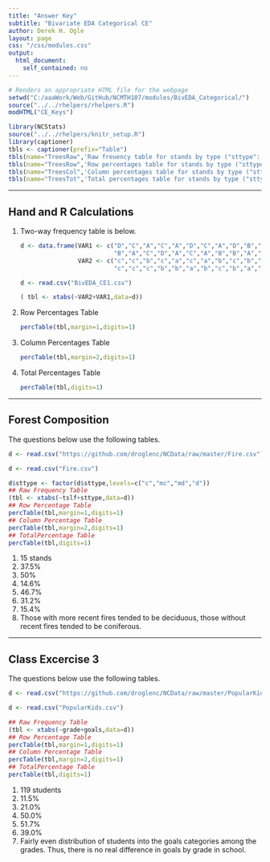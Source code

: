 ```yaml
---
title: "Answer Key"
subtitle: "Bivariate EDA Categorical CE"
author: Derek H. Ogle
layout: page
css: "/css/modules.css"
output:
  html_document:
    self_contained: no
---
```


```r
# Renders an appropriate HTML file for the webpage
setwd("C:/aaaWork/Web/GitHub/NCMTH107/modules/BivEDA_Categorical/")
source("../../rhelpers/rhelpers.R")
modHTML("CE_Keys")
```

```r
library(NCStats)
source("../../rhelpers/knitr_setup.R")
library(captioner)
tbls <- captioner(prefix="Table")
tbls(name="TreesRaw",'Raw freuency table for stands by type ("sttype": c="coniferous",mc="mostly coniferous",md="mostly deciduous", and d="deciduous" and years since last fire category (tslf).')
tbls(name="TreesRow",'Row percentages table for stands by type ("sttype": c="coniferous",mc="mostly coniferous",md="mostly deciduous", and d="deciduous" and years since last fire category (tslf).')
tbls(name="TreesCol",'Column percentages table for stands by type ("sttype": c="coniferous",mc="mostly coniferous",md="mostly deciduous", and d="deciduous" and years since last fire category (tslf).')
tbls(name="TreesTot",'Total percentages table for stands by type ("sttype": c="coniferous",mc="mostly coniferous",md="mostly deciduous", and d="deciduous" and years since last fire category (tslf).')
```

----

## Hand and R Calculations

<ol>
<li>Two-way frequency table is below.</li>
```r
d <- data.frame(VAR1 <- c("D","C","A","C","A","D","C","A","D","B","A","B",
                          "B","A","C","D","A","C","A","B","B","A","D","C","A","C","B","B"),
                VAR2 <- c("c","c","b","c","a","c","a","b","c","b","c","c","b","c","c",
                          "c","c","c","b","b","a","b","c","b","a","b","a","b"))
```
```r
d <- read.csv("BivEDA_CE1.csv")
```
```r
( tbl <- xtabs(~VAR2+VAR1,data=d))
```

<li>Row Percentages Table</li>
```r
percTable(tbl,margin=1,digits=1)
```

<li>Column Percentages Table</li>
```r
percTable(tbl,margin=2,digits=1)
```

<li>Total Percentages Table</li>
```r
percTable(tbl,digits=1)
```
</ol>

----

## Forest Composition

The questions below use the following tables.
```r
d <- read.csv("https://github.com/droglenc/NCData/raw/master/Fire.csv")
```
```r
d <- read.csv("Fire.csv")
```
```r
d$sttype <- factor(d$sttype,levels=c("c","mc","md","d"))
## Raw Frequency Table
(tbl <- xtabs(~tslf+sttype,data=d))
## Row Percentage Table
percTable(tbl,margin=1,digits=1)
## Column Percentage Table
percTable(tbl,margin=2,digits=1)
## TotalPercentage Table
percTable(tbl,digits=1)
```

1. 15 stands
1. 37.5%
1. 50%
1. 14.6%
1. 46.7%
1. 31.2%
1. 15.4%
1. Those with more recent fires tended to be deciduous, those without recent fires tended to be coniferous.

----

## Class Excercise 3

The questions below use the following tables.

```r
d <- read.csv("https://github.com/droglenc/NCData/raw/master/PopularKids.csv")
```
```r
d <- read.csv("PopularKids.csv")
```
```r
## Raw Frequency Table
(tbl <- xtabs(~grade+goals,data=d))
## Row Percentage Table
percTable(tbl,margin=1,digits=1)
## Column Percentage Table
percTable(tbl,margin=2,digits=1)
## TotalPercentage Table
percTable(tbl,digits=1)
```

1. 119 students
1. 11.5%
1. 21.0%
1. 50.0%
1. 51.7%
1. 39.0%
1. Fairly even distribution of students into the goals categories among the grades.  Thus, there is no real difference in goals by grade in school.
